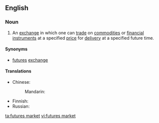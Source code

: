 ==English==
{{wikipedia}}

===Noun===
{{en-noun|head=[[futures]] [[market]]}}

# {{label|en|trading|economics|finance}} An [[exchange]] in which one can [[trade]] on [[commodity|commodities]] or [[financial instrument]]s at a specified [[price]] for [[delivery]] at a specified future time.

====Synonyms====
* [[futures]] [[exchange]]

====Translations====
{{trans-top|exchange for financial futures}}
* Chinese:
*: Mandarin: {{t-needed|cmn}}
{{trans-mid}}
* Finnish: {{t|fi|futuuripörssi}}
* Russian: {{t-needed|ru}}
{{trans-bottom}}

[[ta:futures market]]
[[vi:futures market]]